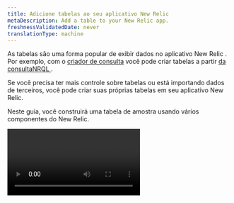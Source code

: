 ```yaml
---
title: Adicione tabelas ao seu aplicativo New Relic
metaDescription: Add a table to your New Relic app.
freshnessValidatedDate: never
translationType: machine
---
```


As tabelas são uma forma popular de exibir dados no aplicativo New Relic . Por exemplo, com o [criador de consulta](/docs/chart-builder/use-chart-builder/get-started/introduction-chart-builder) você pode criar tabelas a partir [da consultaNRQL ](/docs/query-data/nrql-new-relic-query-language/getting-started/introduction-nrql).

Se você precisa ter mais controle sobre tabelas ou está importando dados de terceiros, você pode criar suas próprias tabelas em seu aplicativo New Relic.

Neste guia, você construirá uma tabela de amostra usando vários componentes do New Relic.

<Video id="28nnlbhrvg" type="wistia" />

## Antes de você começar [#begin]

Se você ainda não instalou a CLI do New Relic One, siga o [início rápido no New Relic](https://one.newrelic.com/launcher/developer-center.launcher). Este processo também fornece uma chave de API.

Além disso, para concluir as etapas deste guia, você precisa de uma conta GitHub e do Node.js instalado em sua máquina.

## Clone e configure o aplicativo de exemplo [#example]

<Steps>
  <Step>
    Clone o aplicativo de exemplo [nr1-how-to](https://github.com/newrelic/nr1-how-to) do GitHub para sua máquina local. Em seguida, navegue até o diretório do aplicativo.

    O aplicativo de exemplo permite experimentar tabelas.

    ```sh lineNumbers=false copy=false
    git clone https://github.com/newrelic/nr1-how-to.git
    cd nr1-how-to/create-a-table/nerdlets/create-a-table-nerdlet
    ```
  </Step>

  <Step>
    Edite o arquivo `index.js` e defina `this.accountId` como [sua ID de conta,](/docs/accounts/accounts-billing/account-structure/account-id/) conforme mostrado no exemplo.

    ```js lineNumbers=false
    export default class Nr1HowtoAddTimePicker extends React.Component {
        constructor(props){
            super(props)
            this.accountId = YOUR_ACCOUNT_ID;
        }
        ...
    }
    ```
  </Step>

  <Step>
    ## Execute o aplicativo de demonstração [#run-demo]

    Mude o diretório de volta para `nr1-how-to/create-a-table`. Antes de carregar o aplicativo de demonstração, você precisa [atualizar seu ID único](/build-tools/new-relic-one-applications/guide-to-authentication--data-access--and-permissions) invocando a CLI do New Relic One.

    Depois de atribuir um novo UUID ao aplicativo, instale a dependência e sirva o aplicativo de demonstração localmente, para que você possa testar qualquer alteração ao vivo em seu browser.

    ```bash
    nr1 update
    nr1 nerdpack:uuid -gf # Update the app unique ID
    npm install           # Install dependencies
    nr1 nerdpack:serve    # Serve the demo app locally
    ```
  </Step>

  <Step>
    Abra a [página inicial local da New Relic](https://one.newrelic.com/?nerdpacks=local) em seu navegador. Clique em **Apps** e, na seção **Your apps** , você verá um iniciador **Create a table** . Esse é o aplicativo de demonstração no qual você trabalhará. Vá em frente e selecione-o.

    Dê uma boa olhada no aplicativo de demonstração. Há um `TableChart` no lado esquerdo chamado **Transaction Overview**, com um `AreaChart` próximo a ele. Você usará componentes `Table` para adicionar uma nova tabela na segunda linha.
  </Step>
</Steps>

## Trabalhar com componentes de tabela [#table-components]

<Steps>
  <Step>
    Navegue até o subdiretório `nerdlets/create-a-table-nerdlet` e abra o arquivo `index.js` .

    Adicione os seguintes componentes à instrução import na parte superior do arquivo para que fique semelhante ao exemplo:

    * `Table`
    * `TableHeader`
    * `TableHeaderCell`
    * `TableRow`
    * `TableRowCell`

    ```jsx lineNumbers=false
    import {
      Table,
      TableHeader,
      TableHeaderCell,
      TableRow,
      TableRowCell,
      PlatformStateContext,
      Grid,
      GridItem,
      HeadingText,
      AreaChart,
      TableChart,
    } from 'nr1';
    ```
  </Step>

  <Step>
    ## Adicione um componente de tabela básico [#basic-table]

    Localize o `GridItem` vazio em `index.js`: é aqui que você começa a construir a tabela.

    Adicione o componente `<Table>` inicial. A propriedade `items` coleta os dados chamando `_getItems()`, que contém valores de amostra.

    ```jsx lineNumbers=false
    <GridItem className="primary-content-container" columnSpan={12}>
      <Table items={this._getItems()}></Table>
    </GridItem>
    ```
  </Step>

  <Step>
    ## Adicione o cabeçalho e as linhas [#add-header-rows]

    Como o componente `Table` renderiza um número fixo de células e linhas de cabeçalho, a próxima etapa é adicionar componentes de cabeçalho, bem como uma função que retorne as linhas necessárias da tabela.

    Dentro do componente `Table` , adicione o `TableHeader` e depois um filho `TableHeaderCell` para cada título.

    Como você não sabe de quantas linhas precisará, sua melhor aposta é chamar uma função para criar tantos `TableRows` quantos itens retornados por `_getItems()`.

    ```jsx lineNumbers=false
    <TableHeader>
      <TableHeaderCell>Application</TableHeaderCell>
      <TableHeaderCell>Size</TableHeaderCell>
      <TableHeaderCell>Company</TableHeaderCell>
      <TableHeaderCell>Team</TableHeaderCell>
      <TableHeaderCell>Commit</TableHeaderCell>
    </TableHeader>;
    {
      ({ item }) => (
        <TableRow>
          <TableRowCell>{item.name}</TableRowCell>
          <TableRowCell>{item.value}</TableRowCell>
          <TableRowCell>{item.company}</TableRowCell>
          <TableRowCell>{item.team}</TableRowCell>
          <TableRowCell>{item.commit}</TableRowCell>
        </TableRow>
      );
    }
    ```
  </Step>

  <Step>
    Dê uma olhada no aplicativo em execução no New Relic.
  </Step>

  <Step>
    ## Substitua células de tabela padrão por células inteligentes [#replace-cells]

    A biblioteca New Relic One inclui componentes de células que podem formatar automaticamente determinados tipos de dados, como nomes de usuário, métrica e entidade.

    A tabela que você acabou de criar contém colunas que podem se beneficiar desses componentes: **Application** (um nome de entidade) e **Size** (uma métrica).

    Antes de poder usar `EntityTitleTableRowCell` e `MetricTableRowCell`, você deve primeiro adicioná-los à instrução de importação.

    ```jsx lineNumbers=false copy=false
    import {
        EntityTitleTableRowCell,
        MetricTableRowCell,
        ... /* All previous components */
    } from 'nr1';

    ```
  </Step>

  <Step>
    Atualize as linhas da sua tabela substituindo o primeiro e o segundo `TableRowCell`s por células de entidade e métrica.

    Observe que `EntityTitleTableRowCell` são tags de fechamento automático.

    ```jsx lineNumbers=false
    {
      ({ item }) => (
        <TableRow>
          <EntityTitleTableRowCell value={item} />
          <MetricTableRowCell
            type={MetricTableRowCell.TYPE.APDEX}
            value={item.value}
          />
          <TableRowCell>{item.company}</TableRowCell>
          <TableRowCell>{item.team}</TableRowCell>
          <TableRowCell>{item.commit}</TableRowCell>
        </TableRow>
      );
    }
    ```
  </Step>

  <Step>
    É hora de dar uma segunda olhada em sua tabela: os componentes da célula que você adicionou cuidam da formatação adequada dos dados.
  </Step>

  <Step>
    As tabelas são ótimas, mas as tabelas interativas podem ser melhores: como última atualização, você permitirá que o usuário atue em cada linha de dados.

    Adicione o método `_getActions()` ao seu arquivo `index.js` , logo antes de `_getItems()`.

    Como você deve ter adivinhado pelo código, `_getActions()` gera uma caixa de alerta quando você clica nas células **Team** ou **Commit** .

    ```jsx lineNumbers=false
    _getActions() {
        return [
            {
                label: 'Alert Team',
                iconType: TableRow.ACTIONS_ICON_TYPE.INTERFACE__OPERATIONS__ALERT,
                onClick: (evt, { item, index }) => {
                    alert(`Alert Team: ${item.team}`);
                },
            },
            {
                label: 'Rollback Version',
                iconType: TableRow.ACTIONS_ICON_TYPE.INTERFACE__OPERATIONS__UNDO,
                onClick: (evt, { item, index }) => {
                    alert(`Rollback from: ${item.commit}`);
                },
            },
        ];
    }

    ```
  </Step>

  <Step>
    Encontre o componente `TableRow` em sua instrução `return` e aponte a propriedade `actions` para `_getActions()`.

    A propriedade `TableRow` actions define um conjunto de ações que aparecem quando o usuário passa o mouse sobre uma linha da tabela. As ações possuem um texto obrigatório e um retorno de chamada `onClick` , mas também podem exibir um ícone ou ser desativadas, se necessário.

    ```jsx lineNumbers=false
    <TableRow actions={this._getActions()}>
    ```
  </Step>

  <Step>
    Volte para seu aplicativo e tente passar o mouse sobre qualquer uma das linhas: Observe como as duas ações disponíveis aparecem. Quando você clica neles, uma função é acionada com os dados da linha selecionada como argumento e um alerta é exibido em seu browser.
  </Step>
</Steps>

## Próximos passos [#next]

Você construiu uma tabela em um aplicativo New Relic, usando componentes para formatar dados automaticamente e fornecer ações contextuais. Bom trabalho!

Continue explorando os componentes `Table` , suas propriedades e como usá-los em nossa documentação do SDK.